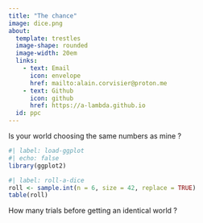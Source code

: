 ```yaml
---
title: "The chance"
image: dice.png
about:
  template: trestles
  image-shape: rounded
  image-width: 20em
  links: 
    - text: Email
      icon: envelope
      href: mailto:alain.corvisier@proton.me
    - text: Github
      icon: github
      href: https://a-lambda.github.io
  id: ppc
---
```


:::{#ppc}

Is your world choosing the same numbers as mine ?

```r
#| label: load-ggplot
#| echo: false
library(ggplot2)
```

```r
#| label: roll-a-dice
roll <- sample.int(n = 6, size = 42, replace = TRUE)
table(roll)
```

How many trials before getting an identical world ?

:::

